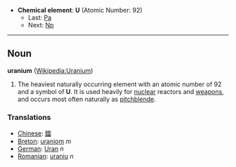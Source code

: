 *'''Chemical element''': '''U''' (Atomic Number: 92)
**Last: [[Protactinium|Pa]]
**Next: [[Neptunium|Np]]
----
== Noun ==
'''uranium''' ([[en:Uranium|Wikipedia:Uranium]])

#The heaviest naturally occurring element with an atomic number of 92 and a symbol of '''U'''.  It is used heavily for [[nuclear]] reactors and [[weapon]]s, and occurs most often naturally as [[pitchblende]].

===Translations===
*[[Chinese]]: [[鐳]]
*[[Breton]]: [[uraniom]] ''m''
*[[German]]: [[Uran]] ''n''
*[[Romanian]]: [[uraniu]] ''n''